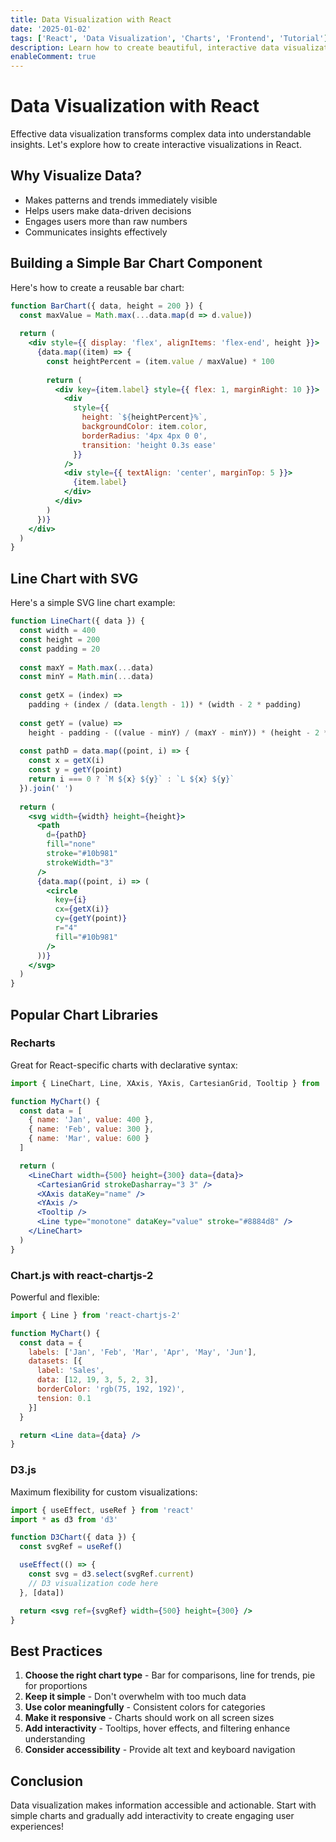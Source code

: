 ```yaml
---
title: Data Visualization with React
date: '2025-01-02'
tags: ['React', 'Data Visualization', 'Charts', 'Frontend', 'Tutorial']
description: Learn how to create beautiful, interactive data visualizations in React with practical examples and best practices.
enableComment: true
---
```


# Data Visualization with React

Effective data visualization transforms complex data into understandable insights. Let's explore how to create interactive visualizations in React.

## Why Visualize Data?

- Makes patterns and trends immediately visible
- Helps users make data-driven decisions
- Engages users more than raw numbers
- Communicates insights effectively

## Building a Simple Bar Chart Component

Here's how to create a reusable bar chart:

```jsx
function BarChart({ data, height = 200 }) {
  const maxValue = Math.max(...data.map(d => d.value))
  
  return (
    <div style={{ display: 'flex', alignItems: 'flex-end', height }}>
      {data.map((item) => {
        const heightPercent = (item.value / maxValue) * 100
        
        return (
          <div key={item.label} style={{ flex: 1, marginRight: 10 }}>
            <div
              style={{
                height: `${heightPercent}%`,
                backgroundColor: item.color,
                borderRadius: '4px 4px 0 0',
                transition: 'height 0.3s ease'
              }}
            />
            <div style={{ textAlign: 'center', marginTop: 5 }}>
              {item.label}
            </div>
          </div>
        )
      })}
    </div>
  )
}
```

## Line Chart with SVG

Here's a simple SVG line chart example:

```jsx
function LineChart({ data }) {
  const width = 400
  const height = 200
  const padding = 20
  
  const maxY = Math.max(...data)
  const minY = Math.min(...data)
  
  const getX = (index) => 
    padding + (index / (data.length - 1)) * (width - 2 * padding)
  
  const getY = (value) => 
    height - padding - ((value - minY) / (maxY - minY)) * (height - 2 * padding)
  
  const pathD = data.map((point, i) => {
    const x = getX(i)
    const y = getY(point)
    return i === 0 ? `M ${x} ${y}` : `L ${x} ${y}`
  }).join(' ')
  
  return (
    <svg width={width} height={height}>
      <path
        d={pathD}
        fill="none"
        stroke="#10b981"
        strokeWidth="3"
      />
      {data.map((point, i) => (
        <circle
          key={i}
          cx={getX(i)}
          cy={getY(point)}
          r="4"
          fill="#10b981"
        />
      ))}
    </svg>
  )
}
```

## Popular Chart Libraries

### Recharts

Great for React-specific charts with declarative syntax:

```jsx
import { LineChart, Line, XAxis, YAxis, CartesianGrid, Tooltip } from 'recharts'

function MyChart() {
  const data = [
    { name: 'Jan', value: 400 },
    { name: 'Feb', value: 300 },
    { name: 'Mar', value: 600 }
  ]

  return (
    <LineChart width={500} height={300} data={data}>
      <CartesianGrid strokeDasharray="3 3" />
      <XAxis dataKey="name" />
      <YAxis />
      <Tooltip />
      <Line type="monotone" dataKey="value" stroke="#8884d8" />
    </LineChart>
  )
}
```

### Chart.js with react-chartjs-2

Powerful and flexible:

```jsx
import { Line } from 'react-chartjs-2'

function MyChart() {
  const data = {
    labels: ['Jan', 'Feb', 'Mar', 'Apr', 'May', 'Jun'],
    datasets: [{
      label: 'Sales',
      data: [12, 19, 3, 5, 2, 3],
      borderColor: 'rgb(75, 192, 192)',
      tension: 0.1
    }]
  }

  return <Line data={data} />
}
```

### D3.js

Maximum flexibility for custom visualizations:

```jsx
import { useEffect, useRef } from 'react'
import * as d3 from 'd3'

function D3Chart({ data }) {
  const svgRef = useRef()

  useEffect(() => {
    const svg = d3.select(svgRef.current)
    // D3 visualization code here
  }, [data])

  return <svg ref={svgRef} width={500} height={300} />
}
```

## Best Practices

1. **Choose the right chart type** - Bar for comparisons, line for trends, pie for proportions
2. **Keep it simple** - Don't overwhelm with too much data
3. **Use color meaningfully** - Consistent colors for categories
4. **Make it responsive** - Charts should work on all screen sizes
5. **Add interactivity** - Tooltips, hover effects, and filtering enhance understanding
6. **Consider accessibility** - Provide alt text and keyboard navigation

## Conclusion

Data visualization makes information accessible and actionable. Start with simple charts and gradually add interactivity to create engaging user experiences!
